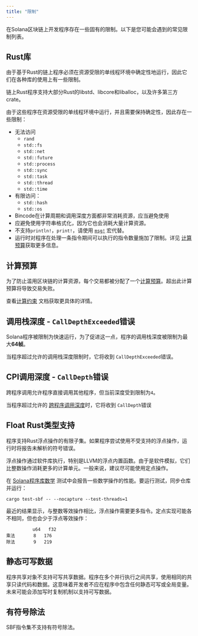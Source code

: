 ```yaml
---
title: "限制"
---
```


在Solana区块链上开发程序存在一些固有的限制。以下是您可能会遇到的常见限制列表。

## Rust库

由于基于Rust的链上程序必须在资源受限的单线程环境中确定性地运行，因此它们在各种库的使用上有一些限制。

链上Rust程序支持大部分Rust的libstd、libcore和liballoc，以及许多第三方crate。

由于这些程序在资源受限的单线程环境中运行，并且需要保持确定性，因此存在一些限制：

* 无法访问
  * `rand`
  * `std::fs`
  * `std::net`
  * `std::future`
  * `std::process`
  * `std::sync`
  * `std::task`
  * `std::thread`
  * `std::time`
* 有限访问：
  * `std::hash`
  * `std::os`
* Bincode在计算周期和调用深度方面都非常消耗资源，应当避免使用
* 应避免使用字符串格式化，因为它也会消耗大量计算资源。
* 不支持`println!`，`print!`，请使用
  [`msg!`](https://github.com/solana-labs/solana/blob/d9b0fc0e3eec67dfe4a97d9298b15969b2804fab/sdk/program/src/log.rs#L33)
  宏代替。
* 运行时对程序在处理一条指令期间可以执行的指令数量施加了限制。详见
  [计算预算](/docs/core/fees#compute-budget)获取更多信息。

## 计算预算

为了防止滥用区块链的计算资源，每个交易都被分配了一个[计算预算](/docs/references/terminology#compute-budget)。超出此计算预算将导致交易失败。

查看[计算约束](/docs/core/fees#compute-budget) 文档获取更具体的详情。

## 调用栈深度 - `CallDepthExceeded`错误

Solana程序被限制为快速运行，为了促进这一点，程序的调用栈深度被限制为最大**64帧**。

当程序超过允许的调用栈深度限制时，它将收到 `CallDepthExceeded`错误。

## CPI调用深度 - `CallDepth`错误

跨程序调用允许程序直接调用其他程序，但当前深度受到限制为`4`。

当程序超过允许的 [跨程序调用深度](/docs/core/cpi)时，它将收到 `CallDepth`错误

## Float Rust类型支持

程序支持Rust浮点操作的有限子集。如果程序尝试使用不受支持的浮点操作，运行时将报告未解析的符号错误。

浮点操作通过软件库执行，特别是LLVM的浮点内置函数。由于是软件模拟，它们比整数操作消耗更多的计算单元。一般来说，建议尽可能使用定点操作。

在
[Solana程序库数学](https://github.com/solana-labs/solana-program-library/tree/master/libraries/math)
测试中会报告一些数学操作的性能。要运行测试，同步仓库并运行：

```shell
cargo test-sbf -- --nocapture --test-threads=1
```

最近的结果显示，与整数等效操作相比，浮点操作需要更多指令。定点实现可能各不相同，但也会少于浮点等效操作：

```text
          u64   f32
乘法       8   176
除法       9   219
```

## 静态可写数据

程序共享对象不支持可写共享数据。程序在多个并行执行之间共享，使用相同的共享只读代码和数据。这意味着开发者不应在程序中包含任何静态可写或全局变量。未来可能会添加写时复制机制以支持可写数据。

## 有符号除法

SBF指令集不支持有符号除法。
